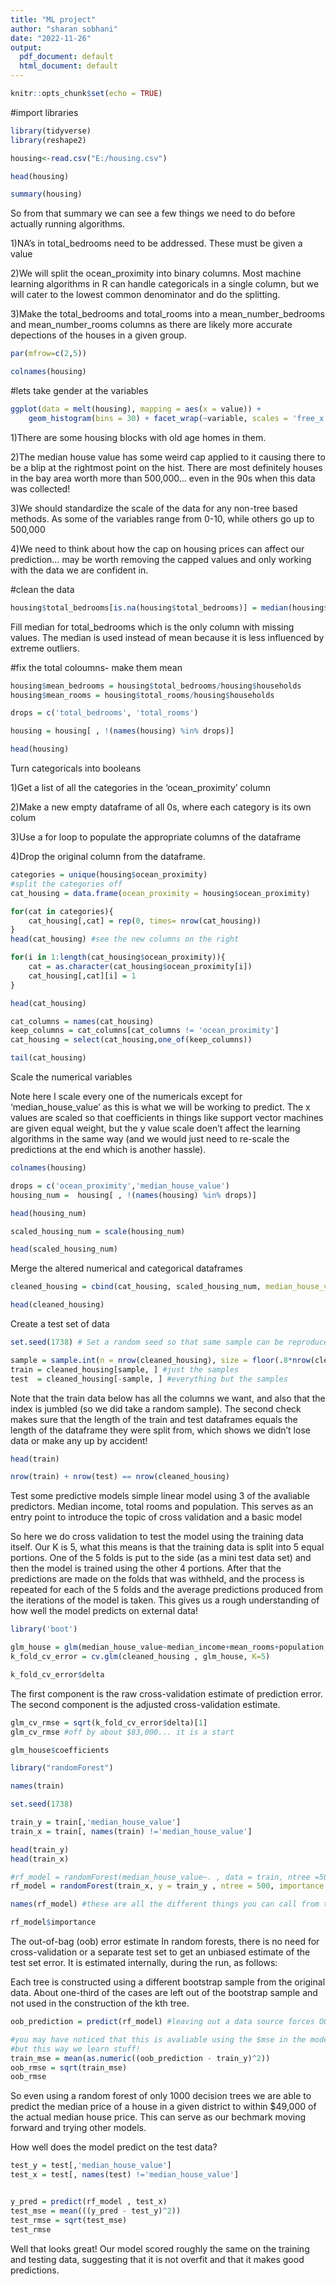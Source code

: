 ---
title: "ML project"
author: "sharan sobhani"
date: "2022-11-26"
output:
  pdf_document: default
  html_document: default
---

```{r setup, include=FALSE}
knitr::opts_chunk$set(echo = TRUE)
```

#import libraries
```{r}
library(tidyverse)
library(reshape2)
```

```{r}
housing<-read.csv("E:/housing.csv")
```

```{r}
head(housing)
```

```{r}
summary(housing)
```
So from that summary we can see a few things we need to do before actually running algorithms.

1)NA's in total_bedrooms need to be addressed. These must be given a value

2)We will split the ocean_proximity into binary columns. Most machine learning algorithms in R can handle categoricals in a single column, but we will cater to the lowest common denominator and do the splitting.

3)Make the total_bedrooms and total_rooms into a mean_number_bedrooms and mean_number_rooms columns as there are likely more accurate depections of the houses in a given group.

```{r}
par(mfrow=c(2,5))
```

```{r}
colnames(housing)
```

#lets take gender at the variables
```{r}
ggplot(data = melt(housing), mapping = aes(x = value)) + 
    geom_histogram(bins = 30) + facet_wrap(~variable, scales = 'free_x')
```

1)There are some housing blocks with old age homes in them.

2)The median house value has some weird cap applied to it causing there to be a blip at the rightmost point on the hist. There are most definitely houses in the bay area worth more than 500,000... even in the 90s when this data was collected!

3)We should standardize the scale of the data for any non-tree based methods. As some of the variables range from 0-10, while others go up to 500,000

4)We need to think about how the cap on housing prices can affect our prediction... may be worth removing the capped values and only working with the data we are confident in.

#clean the data
```{r}
housing$total_bedrooms[is.na(housing$total_bedrooms)] = median(housing$total_bedrooms , na.rm = TRUE)
```
Fill median for total_bedrooms which is the only column with missing values. The median is used instead of mean because it is less influenced by extreme outliers.


#fix the total coloumns- make them mean
```{r}
housing$mean_bedrooms = housing$total_bedrooms/housing$households
housing$mean_rooms = housing$total_rooms/housing$households

drops = c('total_bedrooms', 'total_rooms')

housing = housing[ , !(names(housing) %in% drops)]
```

```{r}
head(housing)
```

Turn categoricals into booleans

1)Get a list of all the categories in the 'ocean_proximity' column

2)Make a new empty dataframe of all 0s, where each category is its own colum

3)Use a for loop to populate the appropriate columns of the dataframe

4)Drop the original column from the dataframe.

```{r}
categories = unique(housing$ocean_proximity)
#split the categories off
cat_housing = data.frame(ocean_proximity = housing$ocean_proximity)
```


```{r}
for(cat in categories){
    cat_housing[,cat] = rep(0, times= nrow(cat_housing))
}
head(cat_housing) #see the new columns on the right
```

```{r}
for(i in 1:length(cat_housing$ocean_proximity)){
    cat = as.character(cat_housing$ocean_proximity[i])
    cat_housing[,cat][i] = 1
}

head(cat_housing)
```

```{r}
cat_columns = names(cat_housing)
keep_columns = cat_columns[cat_columns != 'ocean_proximity']
cat_housing = select(cat_housing,one_of(keep_columns))

tail(cat_housing)
```

Scale the numerical variables

Note here I scale every one of the numericals except for 'median_house_value' as this is what we will be working to predict. The x values are scaled so that coefficients in things like support vector machines are given equal weight, but the y value scale doen't affect the learning algorithms in the same way (and we would just need to re-scale the predictions at the end which is another hassle).

```{r}
colnames(housing)
```

```{r}
drops = c('ocean_proximity','median_house_value')
housing_num =  housing[ , !(names(housing) %in% drops)]
```

```{r}
head(housing_num)
```

```{r}
scaled_housing_num = scale(housing_num)
```

```{r}
head(scaled_housing_num)
```


Merge the altered numerical and categorical dataframes
```{r}
cleaned_housing = cbind(cat_housing, scaled_housing_num, median_house_value=housing$median_house_value)

head(cleaned_housing)
```

Create a test set of data
```{r}
set.seed(1738) # Set a random seed so that same sample can be reproduced in future runs

sample = sample.int(n = nrow(cleaned_housing), size = floor(.8*nrow(cleaned_housing)), replace = F)
train = cleaned_housing[sample, ] #just the samples
test  = cleaned_housing[-sample, ] #everything but the samples
```

Note that the train data below has all the columns we want, and also that the index is jumbled (so we did take a random sample). The second check makes sure that the length of the train and test dataframes equals the length of the dataframe they were split from, which shows we didn't lose data or make any up by accident!

```{r}
head(train)
```

```{r}
nrow(train) + nrow(test) == nrow(cleaned_housing)
```

Test some predictive models
simple linear model using 3 of the avaliable predictors. Median income, total rooms and population. This serves as an entry point to introduce the topic of cross validation and a basic model


So here we do cross validation to test the model using the training data itself. Our K is 5, what this means is that the training data is split into 5 equal portions. One of the 5 folds is put to the side (as a mini test data set) and then the model is trained using the other 4 portions. After that the predictions are made on the folds that was withheld, and the process is repeated for each of the 5 folds and the average predictions produced from the iterations of the model is taken. This gives us a rough understanding of how well the model predicts on external data!
```{r}
library('boot')
```

```{r}
glm_house = glm(median_house_value~median_income+mean_rooms+population, data=cleaned_housing)
k_fold_cv_error = cv.glm(cleaned_housing , glm_house, K=5)
```

```{r}
k_fold_cv_error$delta
```
The first component is the raw cross-validation estimate of prediction error. The second component is the adjusted cross-validation estimate.


```{r}
glm_cv_rmse = sqrt(k_fold_cv_error$delta)[1]
glm_cv_rmse #off by about $83,000... it is a start
```


```{r}
glm_house$coefficients
```

```{r}
library("randomForest")
```

```{r}
names(train)

```

```{r}
set.seed(1738)

train_y = train[,'median_house_value']
train_x = train[, names(train) !='median_house_value']

head(train_y)
head(train_x)
```

```{r}
#rf_model = randomForest(median_house_value~. , data = train, ntree =500, importance = TRUE)
rf_model = randomForest(train_x, y = train_y , ntree = 500, importance = TRUE)

```

```{r}
names(rf_model) #these are all the different things you can call from the model.

```

```{r}
rf_model$importance
```
The out-of-bag (oob) error estimate
In random forests, there is no need for cross-validation or a separate test set to get an unbiased estimate of the test set error. It is estimated internally, during the run, as follows:

Each tree is constructed using a different bootstrap sample from the original data. About one-third of the cases are left out of the bootstrap sample and not used in the construction of the kth tree.

```{r}
oob_prediction = predict(rf_model) #leaving out a data source forces OOB predictions
```

```{r}
#you may have noticed that this is avaliable using the $mse in the model options.
#but this way we learn stuff!
train_mse = mean(as.numeric((oob_prediction - train_y)^2))
oob_rmse = sqrt(train_mse)
oob_rmse
```

So even using a random forest of only 1000 decision trees we are able to predict the median price of a house in a given district to within $49,000 of the actual median house price. This can serve as our bechmark moving forward and trying other models.

How well does the model predict on the test data?

```{r}
test_y = test[,'median_house_value']
test_x = test[, names(test) !='median_house_value']


y_pred = predict(rf_model , test_x)
test_mse = mean(((y_pred - test_y)^2))
test_rmse = sqrt(test_mse)
test_rmse
```
Well that looks great! Our model scored roughly the same on the training and testing data, suggesting that it is not overfit and that it makes good predictions.


